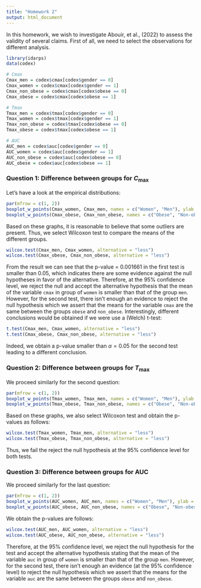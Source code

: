```yaml
---
title: "Homework 2"
output: html_document
---
```


In this homework, we wish to investigate Abouir, et al., (2022) to assess the validity of several claims. First of all, we need to select the observations for different analysis.

```r
library(idarps)
data(codex)

# Cmax
Cmax_men = codex$cmax[codex$gender == 0]
Cmax_women = codex$cmax[codex$gender == 1]
Cmax_non_obese = codex$cmax[codex$obese == 0]
Cmax_obese = codex$cmax[codex$obese == 1]

# Tmax
Tmax_men = codex$tmax[codex$gender == 0]
Tmax_women = codex$tmax[codex$gender == 1]
Tmax_non_obese = codex$tmax[codex$obese == 0]
Tmax_obese = codex$tmax[codex$obese == 1]

# AUC
AUC_men = codex$auc[codex$gender == 0]
AUC_women = codex$auc[codex$gender == 1]
AUC_non_obese = codex$auc[codex$obese == 0]
AUC_obese = codex$auc[codex$obese == 1]
```

### Question 1: Difference between groups for $C_{\max}$

Let's have a look at the empirical distributions:

```r
par(mfrow = c(1, 2))
boxplot_w_points(Cmax_women, Cmax_men, names = c("Women", "Men"), ylab = "Cmax (ng/ml)")
boxplot_w_points(Cmax_obese, Cmax_non_obese, names = c("Obese", "Non-obese"), ylab = "Cmax (ng/ml)")
```

Based on these graphs, it is reasonable to believe that some outliers are present. Thus, we select Wilcoxon test to compare the means of the different groups.

```r
wilcox.test(Cmax_men, Cmax_women, alternative = "less")
wilcox.test(Cmax_obese, Cmax_non_obese, alternative = "less")
```

From the result we can see that the p-value = 0.001661 in the first test is smaller than 0.05, which indicates there are some evidence against the null hypotheses in favor of the alternative. Therefore, at the 95% confidence level, we reject the null and accept the alternative hypothesis that the mean of the variable `cmax` in group of `women` is smaller than that of the group `men`. However, for the second test, there isn't enough an evidence to reject the null hypothesis which we assert that the means for the variable `cmax` are the same between the groups `obese` and `non_obese`. Interestingly, different conclusions would be obtained if we were use a (Welch) t-test:

```r
t.test(Cmax_men, Cmax_women, alternative = "less")
t.test(Cmax_obese, Cmax_non_obese, alternative = "less")
```

Indeed, we obtain a p-value smaller than $\alpha = 0.05$ for the second test leading to a different conclusion.

### Question 2: Difference between groups for $T_{\max}$

We proceed similarly for the second question:

```r
par(mfrow = c(1, 2))
boxplot_w_points(Tmax_women, Tmax_men, names = c("Women", "Men"), ylab = "Tmax (h)")
boxplot_w_points(Tmax_obese, Tmax_non_obese, names = c("Obese", "Non-obese"), ylab = "Tmax (h)")
```

Based on these graphs, we also select Wilcoxon test and obtain the p-values as follows:

```r
wilcox.test(Tmax_women, Tmax_men, alternative = "less")
wilcox.test(Tmax_obese, Tmax_non_obese, alternative = "less")
```

Thus, we fail the reject the null hypothesis at the 95% confidence level for both tests.

### Question 3: Difference between groups for AUC

We proceed similarly for the last question:

```r
par(mfrow = c(1, 2))
boxplot_w_points(AUC_women, AUC_men, names = c("Women", "Men"), ylab = "AUC (ng.h/ml)")
boxplot_w_points(AUC_obese, AUC_non_obese, names = c("Obese", "Non-obese"), ylab = "AUC (ng.h/ml)")
```

We obtain the p-values are follows:

```r
wilcox.test(AUC_men, AUC_women, alternative = "less")
wilcox.test(AUC_obese, AUC_non_obese, alternative = "less")
```

Therefore, at the 95% confidence level, we reject the null hypothesis for the test and accept the alternative hypothesis stating that the mean of the variable `auc` in group of `women` is smaller than that of the group `men`. However, for the second test, there isn't enough an evidence (at the 95% confidence level) to reject the null hypothesis which we assert that the means for the variable `auc` are the same between the groups `obese` and `non_obese`.

